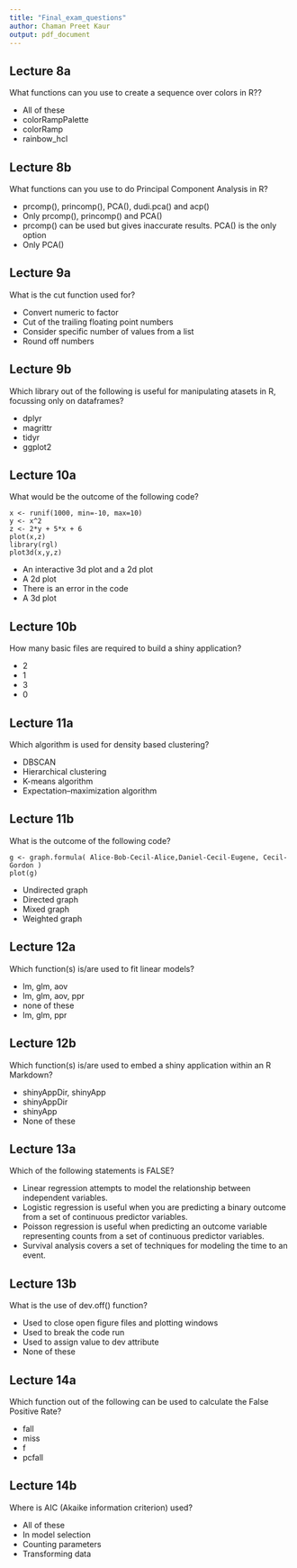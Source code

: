 ```yaml
---
title: "Final_exam_questions"
author: Chaman Preet Kaur
output: pdf_document
---
```


## Lecture 8a 

What functions can you use to create a sequence over colors in R??

* All of these
* colorRampPalette
* colorRamp
* rainbow_hcl


##  Lecture 8b

What functions can you use to do Principal Component Analysis in R?

* prcomp(), princomp(), PCA(), dudi.pca() and acp()
* Only prcomp(), princomp() and PCA()
* prcomp() can be used but gives inaccurate results. PCA() is the only option
* Only PCA()

## Lecture 9a

What is the cut function used for?

* Convert numeric to factor
* Cut of the trailing floating point numbers
* Consider specific number of values from a list
* Round off numbers

## Lecture 9b

Which library out of the following is useful for manipulating atasets in R, focussing only on dataframes?

* dplyr
* magrittr
* tidyr
* ggplot2

## Lecture 10a

What would be the outcome of the following code?
```
x <- runif(1000, min=-10, max=10)
y <- x^2
z <- 2*y + 5*x + 6
plot(x,z)
library(rgl)
plot3d(x,y,z)
```

* An interactive 3d plot and a 2d plot 
* A 2d plot
* There is an error in the code
* A 3d plot 


## Lecture 10b

How many basic files are required to build a shiny application?

* 2
* 1
* 3 
* 0

## Lecture 11a

Which algorithm is used for density based clustering?

* DBSCAN
* Hierarchical clustering
* K-means algorithm
* Expectation–maximization algorithm

## Lecture 11b

What is the outcome of the following code?
```
g <- graph.formula( Alice-Bob-Cecil-Alice,Daniel-Cecil-Eugene, Cecil-Gordon )
plot(g)
```

* Undirected graph
* Directed graph
* Mixed graph
* Weighted graph

## Lecture 12a

Which function(s) is/are used to fit linear models?

* lm, glm, aov
* lm, glm, aov, ppr 
* none of these
* lm, glm, ppr

## Lecture 12b

Which function(s) is/are used to embed a shiny application within an R Markdown?

* shinyAppDir, shinyApp
* shinyAppDir
* shinyApp
* None of these 

## Lecture 13a

Which of the following statements is FALSE?

* Linear regression attempts to model the relationship between independent variables. 
* Logistic regression is useful when you are predicting a binary outcome from a set of continuous predictor variables.
* Poisson regression is useful when predicting an outcome variable representing counts from a set of continuous predictor variables.
* Survival analysis covers a set of techniques for modeling the time to an event. 

## Lecture 13b 

What is the use of dev.off() function?

* Used to close open figure files and plotting windows
* Used to break the code run
* Used to assign value to dev attribute
* None of these

## Lecture 14a

Which function out of the following can be used to calculate the False Positive Rate?

* fall
* miss
* f
* pcfall

## Lecture 14b 

Where is AIC (Akaike information criterion) used?

* All of these 
* In model selection
* Counting parameters
* Transforming data










